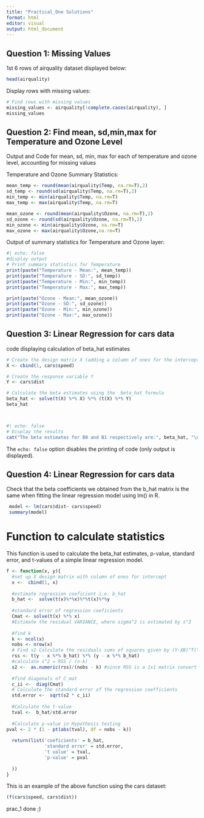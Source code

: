 ```yaml
---
title: "Practical_One Solutions"
format: html
editor: visual
output: html_document 
---
```


## Question 1: Missing Values

1st 6 rows of airquality dataset displayed below:

```r
head(airquality)

```

Display rows with missing values:

```r

# Find rows with missing values  
missing_values <- airquality[!complete.cases(airquality), ]  
missing_values
```

## Question 2: Find mean, sd,min,max for Temperature and Ozone Level

Output and Code for mean, sd, min, max for each of temperature and ozone level, accounting for missing values

Temperature and Ozone Summary Statistics:

```r
mean_temp <- round(mean(airquality$Temp, na.rm=T),2)
sd_temp <- round(sd(airquality$Temp, na.rm=T),2)
min_temp <- min(airquality$Temp, na.rm=T)
max_temp <- max(airquality$Temp, na.rm=T)

mean_ozone <- round(mean(airquality$Ozone, na.rm=T),2)
sd_ozone <- round(sd(airquality$Ozone, na.rm=T),2)
min_ozone <- min(airquality$Ozone, na.rm=T)
max_ozone <- max(airquality$Ozone,na.rm=T)


```

Output of summary statistics for Temperature and Ozone layer:

```r
#| echo: false
#display output 
# Print summary statistics for Temperature  
print(paste("Temperature - Mean:", mean_temp))
print(paste("Temperature - SD:", sd_temp))  
print(paste("Temperature - Min:", min_temp))  
print(paste("Temperature - Max:", max_temp))  

print(paste("Ozone - Mean:", mean_ozone))  
print(paste("Ozone - SD:", sd_ozone))  
print(paste("Ozone - Min:", min_ozone))  
print(paste("Ozone - Max:", max_ozone))   

```


## Question 3: Linear Regression for cars data

code displaying calculation of beta_hat estimates

```r
# Create the design matrix X (adding a column of ones for the intercept)  
X <- cbind(1, cars$speed)

# Create the response variable Y  
Y <- cars$dist  

# Calculate the beta estimates using the  beta_hat formula 
beta_hat <- solve(t(X) %*% X) %*% (t(X) %*% Y)
beta_hat




```

```r
#| echo: false
# Display the results  
cat("The beta estimates for B0 and B1 respectively are:", beta_hat, "\n") 
```

The `echo: false` option disables the printing of code (only output is displayed).

## Question 4: Linear Regression for cars data

Check that the beta coefficients we obtained from the b_hat matrix is the same when fitting the linear regression model using lm() in R.

```r
 model <- lm(cars$dist~ cars$speed)
 summary(model)
```



# Function to calculate statistics

This function is used to calculate the beta_hat estimates, p-value, standard error, and t-values of a simple linear regression model.

```r
f <- function(x, y){
  #set up X design matrix with column of ones for intercept 
  x <-  cbind(1, x)
  
  #estimate regression coeficient i.e. b_hat 
  b_hat <-  solve(t(x)%*%x)%*%t(x)%*%y
  
  #standard error of regression coeficients 
  Cmat <- solve(t(x) %*% x)
  #Estimate the residual VARIANCE, where sigma^2 is estimated by s^2
  
  #find k
  k <- ncol(x)
  nobs <- nrow(x)
  # Find s2 Calculate the residuals sums of squares given by (Y-XB)^T(Y-XB)
  rss <- t(y - x %*% b_hat) %*% (y - x %*% b_hat)
  #calculate s^2 = RSS / (n-k)
  s2 <-  as.numeric(rss)/(nobs - k) #since RSS is a 1x1 matrix convert to numeric scalar
  
  #find diagonals of C_mat
  c_ii <-  diag(Cmat)
  # Calculate the standard error of the regression coefficients
  std.error <-  sqrt(s2 * c_ii)
  
  #Calculate the t-value 
  tval <-  b_hat/std.error
  
  #Calculate p-value in Hypothesis testing 
pval <- 2 * (1 - pt(abs(tval), df = nobs - k))
  
  return(list('coeficients' = b_hat,
              'standard error' = std.error,
              't value' = tval,
              'p-value' = pval
    
  ))
}
```

This is an example of the above function using the cars dataset:

```r

(f(cars$speed, cars$dist))  

```

prac_1 done ;)
